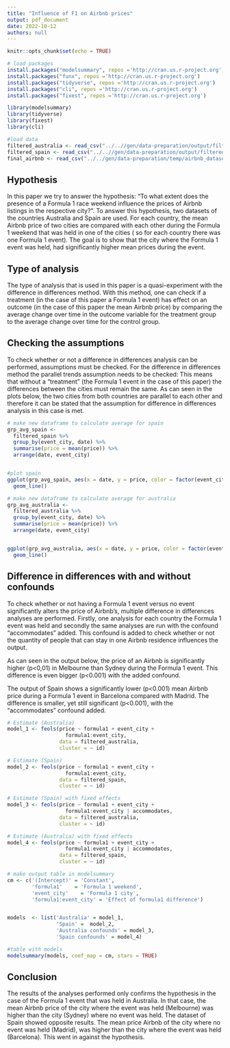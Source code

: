 ```yaml
---
title: "Influence of F1 on Airbnb prices"
output: pdf_document
date: 2022-10-12
authors: null
---
```


```r
knitr::opts_chunk$set(echo = TRUE)
```

```r
# load packages
install.packages("modelsummary", repos ='http://cran.us.r-project.org')
install.packages("funx", repos ='http://cran.us.r-project.org')
install.packages("tidyverse", repos ='http://cran.us.r-project.org')
install.packages("cli", repos ='http://cran.us.r-project.org')
install.packages("fixest", repos ='http://cran.us.r-project.org')
```

```r
library(modelsummary)
library(tidyverse)
library(fixest)
library(cli)
```

```r
#load data
filtered_australia <- read_csv("../..//gen/data-preparation/output/filtered_australia.csv")
filtered_spain <- read_csv("../..//gen/data-preparation/output/filtered_spain.csv")
final_airbnb <- read_csv("../../gen/data-preparation/temp/airbnb_dataset_without_outliers.csv")
```

## Hypothesis

In this paper we try to answer the hypothesis: "To what extent does the presence of a Formula 1 race weekend influence the prices of Airbnb listings in the respective city?". To answer this hypothesis, two datasets of the countries Australia and Spain are used. For each country, the mean Airbnb price of two cities are compared with each other during the Formula 1 weekend that was held in one of the cities ( so for each country there was one Formula 1 event). The goal is to show that the city where the Formula 1 event was held, had significantly higher mean prices during the event.

## Type of analysis

The type of analysis that is used in this paper is a quasi-experiment with the difference in differences method. With this method, one can check if a treatment (in the case of this paper a Formula 1 event) has effect on an outcome (in the case of this paper the mean Airbnb price) by comparing the average change over time in the outcome variable for the treatment group to the average change over time for the control group.

## Checking the assumptions

To check whether or not a difference in differences analysis can be performed, assumptions must be checked. For the difference in differences method the parallel trends assumption needs to be checked: This means that without a "treatment" (the Formula 1 event in the case of this paper) the differences between the cities must remain the same. As can seen in the plots below, the two cities from both countries are parallel to each other and therefore it can be stated that the assumption for difference in differences analysis in this case is met.

```r
# make new dataframe to calculate average for spain
grp_avg_spain <-
  filtered_spain %>%
  group_by(event_city, date) %>%
  summarise(price = mean(price)) %>%
  arrange(date, event_city)


#plot spain 
ggplot(grp_avg_spain, aes(x = date, y = price, color = factor(event_city), group = event_city )) + 
  geom_line() 
```

```r
# make new dataframe to calculate average for australia
grp_avg_australia <-
  filtered_australia %>%
  group_by(event_city, date) %>%
  summarise(price = mean(price)) %>%
  arrange(date, event_city)


ggplot(grp_avg_australia, aes(x = date, y = price, color = factor(event_city), group = event_city )) + 
  geom_line() 

```

## Difference in differences with and without confounds

To check whether or not having a Formula 1 event versus no event significantly alters the price of Airbnb's, multiple difference in differences analyses are performed. Firstly, one analysis for each country the Formula 1 event was held and secondly the same analyses are run with the confound "accommodates" added. This confound is added to check whether or not the quantity of people that can stay in one Airbnb residence influences the output.

As can seen in the output below, the price of an Airbnb is significantly higher (p\<0,01) in Melbourne than Sydney during the Formula 1 event. This difference is even bigger (p\<0.001) with the added confound.

The output of Spain shows a significantly lower (p\<0.001) mean Airbnb price during a Formula 1 event in Barcelona compared with Madrid. The difference is smaller, yet still significant (p\<0.001), with the "accommodates" confound added.

```r
# Estimate (Australia)
model_1 <- feols(price ~ formula1 + event_city + 
                   formula1:event_city,
                 data = filtered_australia,
                 cluster = ~ id)

# Estimate (Spain) 
model_2 <- feols(price ~ formula1 + event_city + 
                   formula1:event_city,
                 data = filtered_spain,
                 cluster = ~ id)

# Estimate (Spain) with fixed effects 
model_3 <- feols(price ~ formula1 + event_city + 
                   formula1:event_city | accommodates,
                 data = filtered_australia,
                 cluster = ~ id)

# Estimate (Australia) with fixed effects 
model_4 <- feols(price ~ formula1 + event_city + 
                   formula1:event_city | accommodates,
                 data = filtered_spain,
                 cluster = ~ id)
```

```r
# make output table in modelsummary 
cm <- c('(Intercept)' = 'Constant',
        'formula1'    = 'Formula 1 weekend',
        'event_city'    = 'Formula 1 city',
        'formula1:event_city' = 'Effect of formula1 difference')


models  <- list('Australia' = model_1, 
                'Spain' =  model_2,
                'Australia confounds' = model_3,
                'Spain confounds' = model_4)

```

```r
#table with models
modelsummary(models, coef_map = cm, stars = TRUE)
```

## Conclusion

The results of the analyses performed only confirms the hypothesis in the case of the Formula 1 event that was held in Australia. In that case, the mean Airbnb price of the city where the event was held (Melbourne) was higher than the city (Sydney) where no event was held. The dataset of Spain showed opposite results. The mean price Airbnb of the city where no event was held (Madrid), was higher than the city where the event was held (Barcelona). This went in against the hypothesis.

